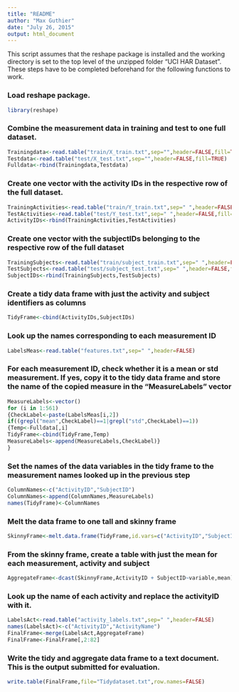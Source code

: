 ```yaml
---
title: "README"
author: "Max Guthier"
date: "July 26, 2015"
output: html_document
---
```


This script assumes that the reshape package is installed and the working directory is set to the top level of the unzipped folder "UCI HAR Dataset". These steps have to be completed beforehand for the following functions to work.

### Load reshape package.
```R
library(reshape)
```

### Combine the measurement data in training and test to one full dataset.
```R
Trainingdata<-read.table("train/X_train.txt",sep="",header=FALSE,fill=TRUE)
Testdata<-read.table("test/X_test.txt",sep="",header=FALSE,fill=TRUE)
Fulldata<-rbind(Trainingdata,Testdata)
```

### Create one vector with the activity IDs in the respective row of the full dataset.
```R
TrainingActivities<-read.table("train/Y_train.txt",sep=" ",header=FALSE,fill=TRUE)
TestActivities<-read.table("test/Y_test.txt",sep=" ",header=FALSE,fill=TRUE)
ActivityIDs<-rbind(TrainingActivities,TestActivities)
```

### Create one vector with the subjectIDs belonging to the respective row of the full dataset
```R
TrainingSubjects<-read.table("train/subject_train.txt",sep=" ",header=FALSE,fill=TRUE)
TestSubjects<-read.table("test/subject_test.txt",sep=" ",header=FALSE,fill=TRUE)
SubjectIDs<-rbind(TrainingSubjects,TestSubjects)
```

### Create a tidy data frame with just the activity and subject identifiers as columns
```R
TidyFrame<-cbind(ActivityIDs,SubjectIDs)
```

### Look up the names corresponding to each measurement ID
```R
LabelsMeas<-read.table("features.txt",sep=" ",header=FALSE)
```

### For each measurement ID, check whether it is a mean or std measurement. If yes, copy it to the tidy data frame and store the name of the copied measure in the "MeasureLabels" vector
```R
MeasureLabels<-vector()
for (i in 1:561)
{CheckLabel<-paste(LabelsMeas[i,2])
if((grepl("mean",CheckLabel)==1|grepl("std",CheckLabel)==1))
{Temp<-Fulldata[,i]
TidyFrame<-cbind(TidyFrame,Temp)
MeasureLabels<-append(MeasureLabels,CheckLabel)}
}
```

### Set the names of the data variables in the tidy frame to the measurement names looked up in the previous step
```R
ColumnNames<-c("ActivityID","SubjectID")
ColumnNames<-append(ColumnNames,MeasureLabels)
names(TidyFrame)<-ColumnNames
```

### Melt the data frame to one tall and skinny frame
```R
SkinnyFrame<-melt.data.frame(TidyFrame,id.vars=c("ActivityID","SubjectID"))
```

### From the skinny frame, create a table with just the mean for each measurement, activity and subject
```R
AggregateFrame<-dcast(SkinnyFrame,ActivityID + SubjectID~variable,mean)
```


### Look up the name of each activity and replace the activityID with it.
```R
LabelsAct<-read.table("activity_labels.txt",sep=" ",header=FALSE)
names(LabelsAct)<-c("ActivityID","ActivityName")
FinalFrame<-merge(LabelsAct,AggregateFrame)
FinalFrame<-FinalFrame[,2:82]
```

### Write the tidy and aggregate data frame to a text document. This is the output submitted for evaluation.
```R
write.table(FinalFrame,file="Tidydataset.txt",row.names=FALSE)
```